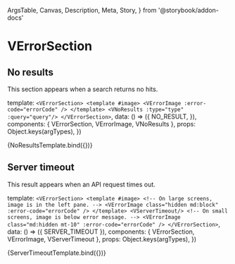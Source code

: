   ArgsTable,
  Canvas,
  Description,
  Meta,
  Story,
} from '@storybook/addon-docs'



<Meta title="Components/VErrorSection" component={VErrorSection} />

# VErrorSection

<Description of={VErrorSection} />

<ArgsTable of={VErrorSection} />

## No results

This section appears when a search returns no hits.

  template: `
    <VErrorSection>
      <template #image>
       <VErrorImage :error-code="errorCode" />
      </template>
      <VNoResults :type="type" :query="query"/>
    </VErrorSection>
    `,
  data: () => ({
    NO_RESULT,
  }),
  components: { VErrorSection, VErrorImage, VNoResults },
  props: Object.keys(argTypes),
})

<Canvas>
  <Story
    name="No result"
    args={{
      errorCode: NO_RESULT,
      type: 'image',
      query: {
        license: '',
        license_type: '',
        mature: false,
        q: 'sad person',
        searchBy: '',
      },
    }}
  >
    {NoResultsTemplate.bind({})}
  </Story>
</Canvas>

## Server timeout

This result appears when an API request times out.

  template: `
    <VErrorSection>
      <template #image>
        <!-- On large screens, image is in the left pane. -->
        <VErrorImage class="hidden md:block" :error-code="errorCode" />
      </template>
      <VServerTimeout/>
      <!-- On small screens, image is below error message. -->
      <VErrorImage class="md:hidden mt-10" :error-code="errorCode" />
    </VErrorSection>
  `,
  data: () => ({ SERVER_TIMEOUT }),
  components: { VErrorSection, VErrorImage, VServerTimeout },
  props: Object.keys(argTypes),
})

<Canvas>
  <Story name="Server timeout" args={{ errorCode: SERVER_TIMEOUT }}>
    {ServerTimeoutTemplate.bind({})}
  </Story>
</Canvas>
